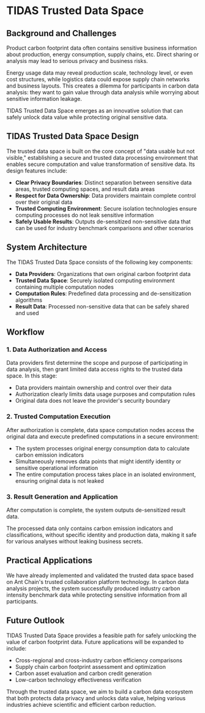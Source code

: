 # TIDAS Trusted Data Space

## Background and Challenges

Product carbon footprint data often contains sensitive business information about production, energy consumption, supply chains, etc. Direct sharing or analysis may lead to serious privacy and business risks.

Energy usage data may reveal production scale, technology level, or even cost structures, while logistics data could expose supply chain networks and business layouts. This creates a dilemma for participants in carbon data analysis: they want to gain value through data analysis while worrying about sensitive information leakage.

TIDAS Trusted Data Space emerges as an innovative solution that can safely unlock data value while protecting original sensitive data.

## TIDAS Trusted Data Space Design

The trusted data space is built on the core concept of "data usable but not visible," establishing a secure and trusted data processing environment that enables secure computation and value transformation of sensitive data. Its design features include:

- **Clear Privacy Boundaries**: Distinct separation between sensitive data areas, trusted computing spaces, and result data areas
- **Respect for Data Ownership**: Data providers maintain complete control over their original data
- **Trusted Computing Environment**: Secure isolation technologies ensure computing processes do not leak sensitive information
- **Safely Usable Results**: Outputs de-sensitized non-sensitive data that can be used for industry benchmark comparisons and other scenarios

## System Architecture

The TIDAS Trusted Data Space consists of the following key components:

- **Data Providers**: Organizations that own original carbon footprint data
- **Trusted Data Space**: Securely isolated computing environment containing multiple computation nodes
- **Computation Rules**: Predefined data processing and de-sensitization algorithms
- **Result Data**: Processed non-sensitive data that can be safely shared and used

## Workflow


<TidasImage filename="TIDAS-dataspace.png" />

### 1. Data Authorization and Access

Data providers first determine the scope and purpose of participating in data analysis, then grant limited data access rights to the trusted data space. In this stage:

- Data providers maintain ownership and control over their data
- Authorization clearly limits data usage purposes and computation rules
- Original data does not leave the provider's security boundary

### 2. Trusted Computation Execution

After authorization is complete, data space computation nodes access the original data and execute predefined computations in a secure environment:

- The system processes original energy consumption data to calculate carbon emission indicators
- Simultaneously removes data points that might identify identity or sensitive operational information
- The entire computation process takes place in an isolated environment, ensuring original data is not leaked

### 3. Result Generation and Application

After computation is complete, the system outputs de-sensitized result data.

The processed data only contains carbon emission indicators and classifications, without specific identity and production data, making it safe for various analyses without leaking business secrets.

## Practical Applications

We have already implemented and validated the trusted data space based on Ant Chain's trusted collaboration platform technology. In carbon data analysis projects, the system successfully produced industry carbon intensity benchmark data while protecting sensitive information from all participants.

## Future Outlook

TIDAS Trusted Data Space provides a feasible path for safely unlocking the value of carbon footprint data. Future applications will be expanded to include:

- Cross-regional and cross-industry carbon efficiency comparisons
- Supply chain carbon footprint assessment and optimization
- Carbon asset evaluation and carbon credit generation
- Low-carbon technology effectiveness verification

Through the trusted data space, we aim to build a carbon data ecosystem that both protects data privacy and unlocks data value, helping various industries achieve scientific and efficient carbon reduction.